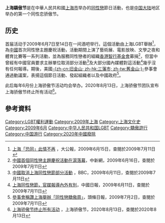 {{Expand language|en|page=Shanghai Pride}}
{{更新|time=2020-04-12}}
'''上海驕傲节'''是在中華人民共和國[[上海市|上海市]]举办的[[同性戀|同性戀]]節日活動，也是[[中国大陆|中国大陆]]地区举办的第一个同性恋骄傲节。

== 历史 ==
首届活动于2009年6月7日至14日在一间酒吧举行。這個活動由上海LGBT舉辦<ref>[http://www.takungpao.com.hk/news/09/06/15/WT-1097700.htm 上海「恐同」此情不再] {{Wayback|url=http://www.takungpao.com.hk/news/09/06/15/WT-1097700.htm |date=20090618155128 }}，大公報，2009年6月15日，查閱於2009年7月11日</ref>，為[[中國|中國]]首次同性戀主題慶祝活動，活動期間上演了藝術展、電影放映、文學之夜和體育比賽等一系列活動，並為服務同性戀者的組織[[香港智行基金會|香港智行基金會]]募捐<ref>[http://www.cns.hk:89/sh/news/2009/06-16/1736660.shtml 中國首個同性戀主題慶祝活動在滬落幕]{{dead link|date=2017年11月 |bot=InternetArchiveBot |fix-attempted=yes }}，中新網，2009年6月16日，查閱於2009年7月11日</ref>，但當中曾經有中國官員要求主辦單位取消部分活動<ref>[http://news.bbc.co.uk/chinese/trad/hi/newsid_8090000/newsid_8094800/8094870.stm 中國取消上海同性戀節部分活動] {{Wayback|url=http://news.bbc.co.uk/chinese/trad/hi/newsid_8090000/newsid_8094800/8094870.stm |date=20181003041852 }}，BBC，2009年6月11日，查閱於2009年7月11日</ref>及大部分國內媒體對這活動<ref>[http://chinanews.sina.com/news/2009/0611/06433592082.html 上海同性戀節，官媒報導內外有別]{{dead link|date=2017年11月 |bot=InternetArchiveBot |fix-attempted=yes }}，中國日報，2009年6月11日，查閱於2009年7月11日</ref>幾乎沒有任何報導。期後，美國[[三藩市|-{zh-cn:旧金山; zh-hk:三藩市; zh-tw:舊金山;}-]]參事會通過動議案，表揚這個節日活動、發起組織者以及中國政府<ref>[http://news.hkheadline.com/instantnews/news_content/200907/02/20090702b000022.html 參事會稱讚上海舉辦「同性戀驕傲周」]，頭條日報，2009年7月2日，查閱於2009年7月11日</ref>。

此后每年6月份上海骄傲节活动均会举办。2020年8月13日，上海骄傲节团队宣布上海骄傲节终止所有活动<ref>[https://www.shpride.com/2020/08/13/ending/ 上海骄傲节终止所有活动] {{Wayback|url=https://www.shpride.com/2020/08/13/ending/ |date=20201117133930 }}，上海骄傲节，2020年8月13日，查閱於2020年8月13日</ref>。

== 參考資料 ==
{{reflist|2}}

{{驕傲遊行}}

{{LGBT-stub}}
[[Category:LGBT權利運動|Category:LGBT權利運動]]
[[Category:2009年上海|Category:2009年上海]]
[[Category:上海文化史|Category:上海文化史]]
[[Category:2009年6月|Category:2009年6月]]
[[Category:中华人民共和国LGBT|Category:中华人民共和国LGBT]]
[[Category:驕傲遊行|Category:驕傲遊行]]
[[Category:中国游行|Category:中国游行]]
[[Category:2020年中國廢除|Category:2020年中國廢除]]